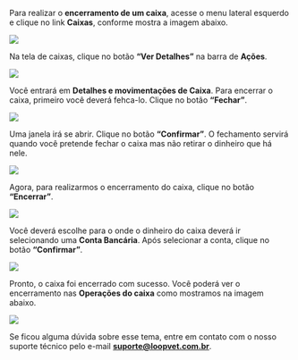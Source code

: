 Para realizar o **encerramento de um caixa**, acesse o menu lateral esquerdo e clique no link **Caixas**, conforme mostra a imagem abaixo.

<img src="/imagem-1.0-link-caixas-3.webp" />

Na tela de caixas, clique no botão **“Ver Detalhes”** na barra de **Ações**.

<img src="/imagem-1.1-tela-caixas-3.webp" />

Você entrará em **Detalhes e movimentações de Caixa**. Para encerrar o caixa, primeiro você deverá fehca-lo. Clique no botão **“Fechar”**.

<img src="/imagem-1.2-tela-detalhes-movimentacao-de-caixa.webp" />

Uma janela irá se abrir. Clique no botão **“Confirmar”**. O fechamento servirá quando você pretende fechar o caixa mas não retirar o dinheiro que há nele.

<img src="/imagem-1.3-janela-fechar-caixa.webp" />

Agora, para realizarmos o encerramento do caixa, clique no botão **“Encerrar”**.

<img src="/imagem-1.4-tela-detalhes-movimentacao-de-caixa-encerrar.webp" />

Você deverá escolhe para o onde o dinheiro do caixa deverá ir selecionando uma **Conta Bancária**. Após selecionar a conta, clique no botão **“Confirmar”**.

<img src="/imagem-1.5-janela-encerrar-caixa.webp" />

Pronto, o caixa foi encerrado com sucesso. Você poderá ver o encerramento nas **Operações do caixa** como mostramos na imagem abaixo.

<img src="/imagem-1.6-encerramento-de-caixa.webp" />

Se ficou alguma dúvida sobre esse tema, entre em contato com o nosso suporte técnico pelo e-mail **suporte@loopvet.com.br**.

